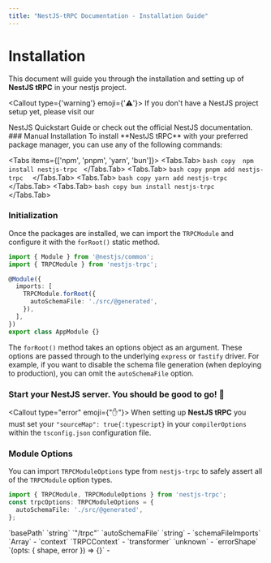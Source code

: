 ```yaml
---
title: "NestJS-tRPC Documentation - Installation Guide"
---
```




# Installation

This document will guide you through the installation and setting up of **NestJS tRPC** in your nestjs project.

<Callout type={'warning'} emoji={'⚠️'}>
  If you don't have a NestJS project setup yet, please visit our
  <Link href="/docs/nestjs" className="underline">NestJS Quickstart Guide</Link>
  or check out the official
  <Link href="https://docs.nestjs.com" target={'_blank'} rel={"nofollow"} className="underline">NestJS documentation</Link>.
</Callout>

<Steps>
  ### Manual Installation
  To install **NestJS tRPC** with your preferred package manager, you can use any of the following commands:

<Tabs items={['npm', 'pnpm', 'yarn', 'bun']}>
  <Tabs.Tab>
    ```bash copy 
    npm install nestjs-trpc
    ```
  </Tabs.Tab>
  <Tabs.Tab>
    ```bash copy
    pnpm add nestjs-trpc 
    ```
  </Tabs.Tab>
  <Tabs.Tab>
    ```bash copy
    yarn add nestjs-trpc 
    ```
   </Tabs.Tab>
  <Tabs.Tab>
    ```bash copy
    bun install nestjs-trpc 
    ```
   </Tabs.Tab>
</Tabs>

### Initialization

Once the packages are installed, we can import the `TRPCModule` and configure it with the `forRoot()` static method.

```typescript filename="app.module.ts"
import { Module } from '@nestjs/common';
import { TRPCModule } from 'nestjs-trpc';

@Module({
  imports: [
    TRPCModule.forRoot({
      autoSchemaFile: './src/@generated',
    }),
  ],
})
export class AppModule {}
```

The `forRoot()` method takes an options object as an argument. These options are passed through to the underlying `express` or `fastify` driver. For example, if you want to disable the schema file generation (when deploying to production), you can omit the `autoSchemaFile` option.

### Start your NestJS server. You should be good to go! 🎉

</Steps>

<Callout type="error" emoji={"✋"}>
  When setting up **NestJS tRPC** you must set your `"sourceMap": true{:typescript}` in your `compilerOptions` within the `tsconfig.json` configuration file.
</Callout>

### Module Options

You can import `TRPCModuleOptions` type from `nestjs-trpc` to safely assert all of the `TRPCModule` option types.

```typescript
import { TRPCModule, TRPCModuleOptions } from 'nestjs-trpc';
const trpcOptions: TRPCModuleOptions = {
  autoSchemaFile: './src/@generated',
};
```

<Table columns={['Prop', 'Type', 'Default']}>
  <Table.Row>
    <Table.Cell icon>`basePath`</Table.Cell>
    <Table.Cell>`string`</Table.Cell>
    <Table.Cell>`"/trpc"`</Table.Cell>
  </Table.Row>
  <Table.Row>
    <Table.Cell icon>`autoSchemaFile`</Table.Cell>
    <Table.Cell>`string`</Table.Cell>
    <Table.Cell>-</Table.Cell>
  </Table.Row>
  <Table.Row>
    <Table.Cell icon>`schemaFileImports`</Table.Cell>
    <Table.Cell>`Array<Function | Object | ZodAny>`</Table.Cell>
    <Table.Cell>-</Table.Cell>
  </Table.Row>
  <Table.Row>
    <Table.Cell icon>`context`</Table.Cell>
    <Table.Cell>`TRPCContext`</Table.Cell>
    <Table.Cell>-</Table.Cell>
  </Table.Row>
  <Table.Row>
    <Table.Cell icon>`transformer`</Table.Cell>
    <Table.Cell>`unknown`</Table.Cell>
    <Table.Cell>-</Table.Cell>
  </Table.Row>
  <Table.Row>
    <Table.Cell icon>`errorShape`</Table.Cell>
    <Table.Cell>`(opts: { shape, error }) => {}`</Table.Cell>
    <Table.Cell>-</Table.Cell>
  </Table.Row>
</Table>
